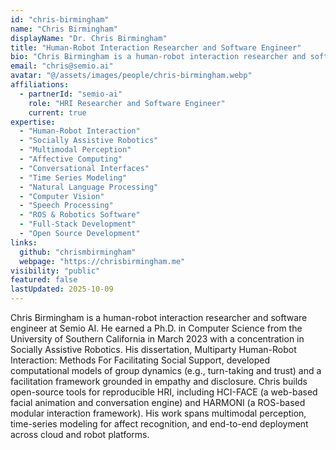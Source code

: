 ```yaml
---
id: "chris-birmingham"
name: "Chris Birmingham"
displayName: "Dr. Chris Birmingham"
title: "Human-Robot Interaction Researcher and Software Engineer"
bio: "Chris Birmingham is a human-robot interaction researcher and software engineer at Semio AI. He earned a Ph.D. in Computer Science from the University of Southern California in March 2023 with a concentration in Socially Assistive Robotics. His dissertation, Multiparty Human-Robot Interaction: Methods For Facilitating Social Support, developed computational models of group dynamics (e.g., turn-taking and trust) and a facilitation framework grounded in empathy and disclosure. Chris builds open-source tools for reproducible HRI, including HCI-FACE (a web-based facial animation and conversation engine) and HARMONI (a ROS-based modular interaction framework). His work spans multimodal perception, time-series modeling for affect recognition, and end-to-end deployment across cloud and robot platforms."
email: "chris@semio.ai"
avatar: "@/assets/images/people/chris-birmingham.webp"
affiliations:
  - partnerId: "semio-ai"
    role: "HRI Researcher and Software Engineer"
    current: true
expertise:
  - "Human-Robot Interaction"
  - "Socially Assistive Robotics"
  - "Multimodal Perception"
  - "Affective Computing"
  - "Conversational Interfaces"
  - "Time Series Modeling"
  - "Natural Language Processing"
  - "Computer Vision"
  - "Speech Processing"
  - "ROS & Robotics Software"
  - "Full-Stack Development"
  - "Open Source Development"
links:
  github: "chrismbirmingham"
  webpage: "https://chrisbirmingham.me"
visibility: "public"
featured: false
lastUpdated: 2025-10-09
---
```


Chris Birmingham is a human-robot interaction researcher and software engineer at Semio AI. He earned a Ph.D. in Computer Science from the University of Southern California in March 2023 with a concentration in Socially Assistive Robotics. His dissertation, Multiparty Human-Robot Interaction: Methods For Facilitating Social Support, developed computational models of group dynamics (e.g., turn-taking and trust) and a facilitation framework grounded in empathy and disclosure. Chris builds open-source tools for reproducible HRI, including HCI-FACE (a web-based facial animation and conversation engine) and HARMONI (a ROS-based modular interaction framework). His work spans multimodal perception, time-series modeling for affect recognition, and end-to-end deployment across cloud and robot platforms.
